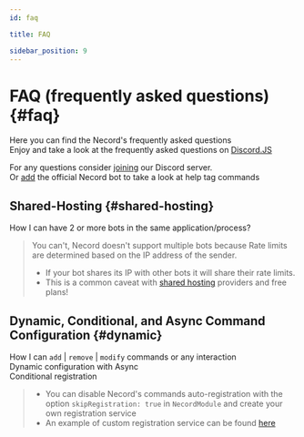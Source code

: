 ```yaml
---
id: faq

title: FAQ

sidebar_position: 9
---
```


# FAQ (frequently asked questions) {#faq}

Here you can find the Necord's frequently asked questions \
Enjoy and take a look at the frequently asked questions on [Discord.JS](https://discordjs.guide/popular-topics/faq.html#legend)

For any questions consider [joining](https://discord.com/invite/mcBYvMTnwP) our Discord server. \
Or [add](https://discord.com/oauth2/authorize?client_id=1081479845940314114&scope=bot&applications.commands) the official Necord bot to take a look at help tag commands

## Shared-Hosting {#shared-hosting}

How I can have 2 or more bots in the same application/process?

> You can't, Necord doesn't support multiple bots because Rate limits are determined based on the IP address of the sender.
>	- If your bot shares its IP with other bots it will share their rate limits.
>	- This is a common caveat with [shared hosting](https://en.wikipedia.org/wiki/Shared_web_hosting_service) providers and free plans!

## Dynamic, Conditional, and Async Command Configuration {#dynamic}

How I can `add` | `remove` | `modify` commands or any interaction \
Dynamic configuration with Async \
Conditional registration

> - You can disable Necord's commands auto-registration with the option `skipRegistration: true` in `NecordModule` and create your own registration service
> - An example of custom registration service can be found [here](https://github.com/necordjs/examples/tree/master/09-dynamic-guilds)
